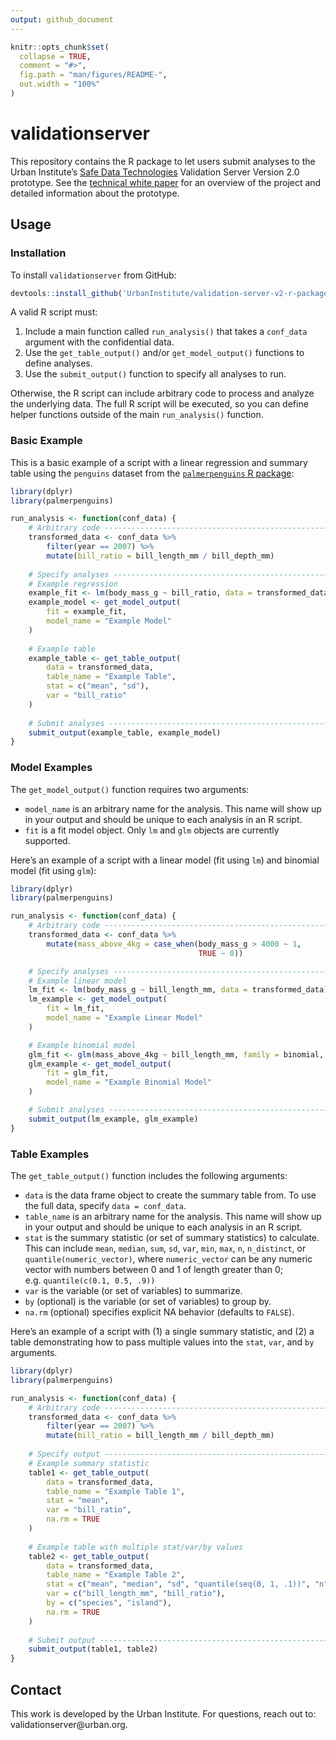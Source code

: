 ```yaml
---
output: github_document
---
```


<!-- README.md is generated from README.Rmd. Please edit that file -->

```r
knitr::opts_chunk$set(
  collapse = TRUE,
  comment = "#>",
  fig.path = "man/figures/README-",
  out.width = "100%"
)
```

# validationserver

This repository contains the R package to let users submit analyses to the Urban Institute's [Safe Data Technologies](https://www.urban.org/projects/safe-data-technologies) Validation Server Version 2.0 prototype. See the [technical white paper](https://www.urban.org/research/publication/privacy-preserving-validation-server-version-2) for an overview of the project and detailed information about the prototype. 

## Usage

### Installation

To install `validationserver` from GitHub: 

```r
devtools::install_github('UrbanInstitute/validation-server-v2-r-package')
```


A valid R script must: 

1. Include a main function called `run_analysis()` that takes a `conf_data` argument with the confidential data. 
2. Use the `get_table_output()` and/or `get_model_output()` functions to define analyses. 
3. Use the `submit_output()` function to specify all analyses to run. 

Otherwise, the R script can include arbitrary code to process and analyze the underlying data. The full R script will be executed, so you can define helper functions outside of the main `run_analysis()` function. 

### Basic Example

This is a basic example of a script with a linear regression and summary table using the `penguins` dataset from the [`palmerpenguins` R package](https://allisonhorst.github.io/palmerpenguins/): 

```r
library(dplyr)
library(palmerpenguins)

run_analysis <- function(conf_data) {
    # Arbitrary code -----------------------------------------------------------
    transformed_data <- conf_data %>%
        filter(year == 2007) %>%
        mutate(bill_ratio = bill_length_mm / bill_depth_mm)
    
    # Specify analyses -----------------------------------------------------------
    # Example regression 
    example_fit <- lm(body_mass_g ~ bill_ratio, data = transformed_data)
    example_model <- get_model_output(
        fit = example_fit, 
        model_name = "Example Model"
    )
    
    # Example table 
    example_table <- get_table_output(
        data = transformed_data,
        table_name = "Example Table",
        stat = c("mean", "sd"),
        var = "bill_ratio"
    )
    
    # Submit analyses ------------------------------------------------------------
    submit_output(example_table, example_model)
}
```

### Model Examples 

The `get_model_output()` function requires two arguments: 

* `model_name` is an arbitrary name for the analysis. This name will show up in your output and should be unique to each analysis in an R script. 
* `fit` is a fit model object. Only `lm` and `glm` objects are currently supported.

Here's an example of a script with a linear model (fit using `lm`) and binomial model (fit using `glm`): 

```r
library(dplyr)
library(palmerpenguins)

run_analysis <- function(conf_data) {
    # Arbitrary code -----------------------------------------------------------
    transformed_data <- conf_data %>%
        mutate(mass_above_4kg = case_when(body_mass_g > 4000 ~ 1, 
                                          TRUE ~ 0))

    # Specify analyses -----------------------------------------------------------
    # Example linear model 
    lm_fit <- lm(body_mass_g ~ bill_length_mm, data = transformed_data)
    lm_example <- get_model_output(
        fit = lm_fit, 
        model_name = "Example Linear Model"
    )

    # Example binomial model 
    glm_fit <- glm(mass_above_4kg ~ bill_length_mm, family = binomial, data = transformed_data)
    glm_example <- get_model_output(
        fit = glm_fit, 
        model_name = "Example Binomial Model"
    )

    # Submit analyses ------------------------------------------------------------
    submit_output(lm_example, glm_example)
}
```

### Table Examples 

The `get_table_output()` function includes the following arguments: 

* `data` is the data frame object to create the summary table from. To use the full data, specify `data = conf_data`. 
* `table_name` is an arbitrary name for the analysis. This name will show up in your output and should be unique to each analysis in an R script. 
* `stat` is the summary statistic (or set of summary statistics) to calculate. This can include `mean`, `median`, `sum`, `sd`, `var`, `min`, `max`, `n`, `n_distinct`, or `quantile(numeric_vector)`, where `numeric_vector` can be any numeric vector with numbers between 0 and 1 of length greater than 0; e.g. `quantile(c(0.1, 0.5, .9))` 
* `var` is the variable (or set of variables) to summarize. 
* `by` (optional) is the variable (or set of variables) to group by. 
* `na.rm` (optional) specifies explicit NA behavior (defaults to `FALSE`). 

Here's an example of a script with (1) a single summary statistic, and (2) a table demonstrating how to pass multiple values into the `stat`, `var`, and `by` arguments. 

```r
library(dplyr)
library(palmerpenguins)

run_analysis <- function(conf_data) {
    # Arbitrary code -----------------------------------------------------------
    transformed_data <- conf_data %>%
        filter(year == 2007) %>%
        mutate(bill_ratio = bill_length_mm / bill_depth_mm)
    
    # Specify output -----------------------------------------------------------
    # Example summary statistic 
    table1 <- get_table_output(
        data = transformed_data, 
        table_name = "Example Table 1",
        stat = "mean", 
        var = "bill_ratio",
        na.rm = TRUE
    )
    
    # Example table with multiple stat/var/by values  
    table2 <- get_table_output(
        data = transformed_data, 
        table_name = "Example Table 2",
        stat = c("mean", "median", "sd", "quantile(seq(0, 1, .1))", "n"),
        var = c("bill_length_mm", "bill_ratio"),
        by = c("species", "island"), 
        na.rm = TRUE
    )
    
    # Submit output ------------------------------------------------------------
    submit_output(table1, table2)
}
```

## Contact
This work is developed by the Urban Institute. For questions, reach out to: validationserver@urban.org. 
